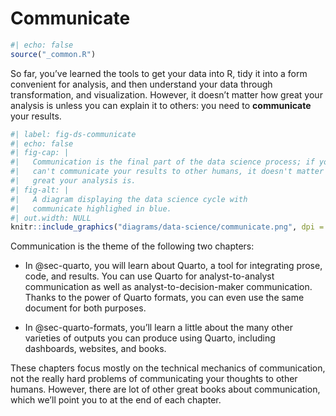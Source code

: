# Communicate {#sec-communicate-intro .unnumbered}

```r
#| echo: false
source("_common.R")
```

So far, you've learned the tools to get your data into R, tidy it into a form convenient for analysis, and then understand your data through transformation, and visualization.
However, it doesn't matter how great your analysis is unless you can explain it to others: you need to **communicate** your results.

```r
#| label: fig-ds-communicate
#| echo: false
#| fig-cap: |
#|   Communication is the final part of the data science process; if you
#|   can't communicate your results to other humans, it doesn't matter how
#|   great your analysis is.
#| fig-alt: |
#|   A diagram displaying the data science cycle with
#|   communicate highlighed in blue.
#| out.width: NULL
knitr::include_graphics("diagrams/data-science/communicate.png", dpi = 270)
```

Communication is the theme of the following two chapters:

-   In @sec-quarto, you will learn about Quarto, a tool for integrating prose, code, and results.
    You can use Quarto for analyst-to-analyst communication as well as analyst-to-decision-maker communication.
    Thanks to the power of Quarto formats, you can even use the same document for both purposes.

-   In @sec-quarto-formats, you'll learn a little about the many other varieties of outputs you can produce using Quarto, including dashboards, websites, and books.

These chapters focus mostly on the technical mechanics of communication, not the really hard problems of communicating your thoughts to other humans.
However, there are lot of other great books about communication, which we'll point you to at the end of each chapter.
